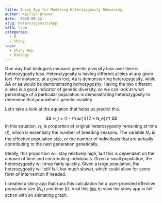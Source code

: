 ```yaml
---
title: Shiny App for Modeling Heterozygosity Remaining
author: Kaitlyn Brewer
date: '2020-09-22'
slug: heterozygousityApp
math: true
categories:
  - R
  - Shiny
tags:
  - Shiny App
  - Biology
---
```

One way that biologists measure genetic diversity loss over time is heterozygosity loss. Heterozygosity is having different alleles at any given loci. For instance, at a given loci, Aa is demonstarting heterozygosity, while AA or aa would be demonstrating homozygosity. Having the two different alleles is a good indicator of genetic diversity, so we can look at what percentage of a particular population is demonstrating heterozygosity to determine that population's genetic viability. 

Let's take a look at the equation that helps us predict this. 

$$ H_t = (1 - \frac{1}{2 * N_e})^t $$
In this equation, $H_t$ is proportion of original heterozygosity remaining at time ($t$), which is essentially the number of breeding seasons. The variable $N_e$ is the effective population size, or the number of individuals that are actually contributing to the next generation genetically. 

Ideally, this proportion will stay relatively high, but this is dependent on the amount of time and contributing individuals. Given a small population, the heterozygosity will drop fairly quickly. Given a large population, the heterozygosity will still fall, but much slower, which could allow for some form of intervention if needed. 

I created a shiny app that runs this calculation for a user-provided effective population size ($N_e$) and time ($t$). Visit this [link](https://kbrewer811.shinyapps.io/BIO435/?_ga=2.241502273.2108371051.1600992142-583861794.1588180640) to view the shiny app in full action with an animating graph.  